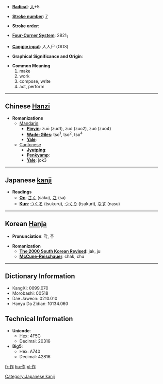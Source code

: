 * '''[[Wiktionary:Chinese radical index| Radical]]''': [[Wiktionary:Chinese radical index 人|人]]+5

* '''[[Wiktionary:Chinese total strokes index|Stroke number]]''': [[Wiktionary:Chinese total strokes index 7|7]]

* '''Stroke order''': 

* '''[[Wiktionary:Chinese four corner index|Four-Corner System]]''': 2821<sub>1</sub>

* '''[[Wiktionary:Chinese Cangjie index|Cangjie input]]''': 人人尸 (OOS)

* '''Graphical Significance and Origin''': 

* '''Common Meaning'''
*#make
*# work
*# compose, write
*# act, perform


----

== Chinese [[Hanzi]] ==

* '''Romanizations'''
** [[Mandarin]]
*** '''[[Pinyin]]''': zuō (zuo1), zuó (zuo2), zuò (zuo4)
*** '''[[Wade-Giles]]''': tso<sup>1</sup>, tso<sup>2</sup>, tso<sup>4</sup>
*** '''[[Yale]]''': 
**[[Cantonese]]
***'''[[Jyutping]]''':
***'''[[Penkyamp]]''': 
***'''[[Yale]]''': jok3


----

== Japanese [[kanji]] ==

* '''Readings'''
** '''[[On]]''': [[さく]] (saku), [[さ]] (sa)
** '''[[Kun]]''': [[つくる]] (tsukuru), [[つくり]] (tsukuri), [[なす]] (nasu)


----

== Korean [[Hanja]] ==

* '''Pronunciation''': 작, 주

* '''Romanization'''
** '''[[The 2000 South Korean Revised Romanization|The 2000 South Korean Revised]]''': jak, ju
** '''[[McCune-Reischauer]]''': chak, chu

----

== Dictionary Information ==

* KangXi: 0099.070
* Morobashi: 00518
* Dae Jaweon: 0210.010
* Hanyu Da Zidian: 10134.060

== Technical Information ==

* '''Unicode''':
** Hex: 4F5C
** Decimal: 20316
* '''Big5''':
** Hex: A740
** Decimal: 42816

[[Category:Japanese kanji]]

[[fr:作]]
[[hu:作]]
[[pl:作]]
